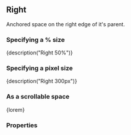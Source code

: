 
<CommonHeader />

<Meta title="Components/Right" component={Right} />

## Right

Anchored space on the right edge of it's parent.

### Specifying a % size

<Canvas>
	<Story name="Default (%)">
		<ViewPort>
			<Right style={green} size="50%">
				{description("Right 50%")}
			</Right>
		</ViewPort>
	</Story>
</Canvas>

### Specifying a pixel size

<Canvas>
	<Story name="Default (px)">
		<ViewPort>
			<Right style={green} size={300}>
				{description("Right 300px")}
			</Right>
		</ViewPort>
	</Story>
</Canvas>

### As a scrollable space

<Canvas>
	<Story name="Scrollable">
		<ViewPort>
			<Right style={green} size={300} scrollable={true}>
				{lorem}
			</Right>
		</ViewPort>
	</Story>
</Canvas>

### Properties

<Story name="Properties">
	<PropsTable>
		<AnchoredProps />
		<StandardProps />
	</PropsTable>
</Story>